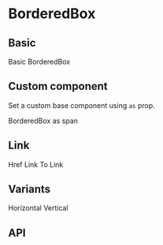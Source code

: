 
<Meta title="Components/BorderedBox" component={BorderedBox} />

# BorderedBox

## Basic

<Canvas>
  <Story name="basic">
    <BorderedBox>Basic BorderedBox</BorderedBox>
  </Story>
</Canvas>

## Custom component

Set a custom base component using `as` prop.

<Canvas>
  <Story name="Custom component">
    <BorderedBox as="span">BorderedBox as span</BorderedBox>
  </Story>
</Canvas>

## Link

<Canvas>
  <Story name="As link">
    <BorderedBox href="#" m={1}>
      Href Link
    </BorderedBox>
    <BorderedBox to="/" m={1}>
      To Link
    </BorderedBox>
  </Story>
</Canvas>

## Variants

<Canvas>
  <Story name="Horizontal">
    <BorderedBox variant="horizontal">Horizontal</BorderedBox>
  </Story>
  <Story name="Vertical">
    <BorderedBox variant="vertical">Vertical</BorderedBox>
  </Story>
</Canvas>

## API

<ArgsTable of={BorderedBox} />
